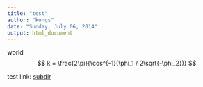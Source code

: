 ```yaml
---
title: "test"
author: "kongs"
date: "Sunday, July 06, 2014"
output: html_document
---
```

world
$$ k = \frac{2\pi}{\cos^{-1}(\phi_1 / 2\sqrt{-\phi_2})}
$$

test link: [subdir](subdir/hello.html)